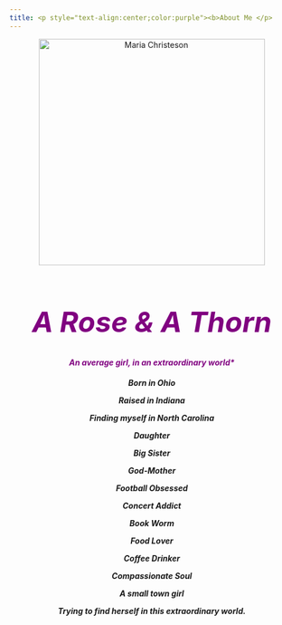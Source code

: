 ```yaml
---
title: <p style="text-align:center;color:purple"><b>About Me </p>
---
```


<center><img src= "mariasphoto.jpg" width=400 alt="Maria Christeson"></center>
<h1 style="text-align:center;color:purple;font-size:50px"><i>A Rose & A Thorn </h1>
<h4 style="text-align:center;color:purple;"><i> An average girl, in an extraordinary world* </h4>
<p style="text-align:center;"> **Born in Ohio** </p>
<p style="text-align:center;"> **Raised in Indiana**</p> 
<p style="text-align:center;"> **Finding myself in North Carolina**</p> 
<p style="text-align:center;"> **Daughter**</p>
<p style="text-align:center;"> **Big Sister**</p>
<p style="text-align:center;"> **God-Mother**</p>
<p style="text-align:center;"> **Football Obsessed**</p>
<p style="text-align:center;"> **Concert Addict**</p>
<p style="text-align:center;"> **Book Worm**</p>
<p style="text-align:center;"> **Food Lover**</p>
<p style="text-align:center;"> **Coffee Drinker**</p>
<p style="text-align:center;"> **Compassionate Soul**</p>
<p style="text-align:center;"> **A small town girl** </p>
<p style="text-align:center;"> **Trying to find herself in this extraordinary world.** </p>